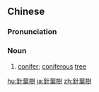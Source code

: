 {{also|针叶树}}
==Chinese==
{{zh-forms|s=针叶树|type=21}}

===Pronunciation===
{{zh-pron
|m=zhēnyèshù
|cat=n
}}

===Noun===
{{zh-noun}}

# [[conifer]]; [[coniferous]] [[tree]]

[[hu:針葉樹]]
[[ja:針葉樹]]
[[zh:針葉樹]]